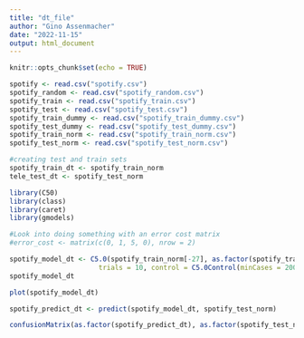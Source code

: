 ```yaml
---
title: "dt_file"
author: "Gino Assenmacher"
date: "2022-11-15"
output: html_document
---
```


```r
knitr::opts_chunk$set(echo = TRUE)
```

```r

spotify <- read.csv("spotify.csv")
spotify_random <- read.csv("spotify_random.csv")
spotify_train <- read.csv("spotify_train.csv")
spotify_test <- read.csv("spotify_test.csv")
spotify_train_dummy <- read.csv("spotify_train_dummy.csv")
spotify_test_dummy <- read.csv("spotify_test_dummy.csv")
spotify_train_norm <- read.csv("spotify_train_norm.csv")
spotify_test_norm <- read.csv("spotify_test_norm.csv")

```
```r
#creating test and train sets
spotify_train_dt <- spotify_train_norm
tele_test_dt <- spotify_test_norm

library(C50)
library(class)
library(caret)
library(gmodels)

#Look into doing something with an error cost matrix
#error_cost <- matrix(c(0, 1, 5, 0), nrow = 2)

spotify_model_dt <- C5.0(spotify_train_norm[-27], as.factor(spotify_train_norm$target),  
                      trials = 10, control = C5.0Control(minCases = 200))
spotify_model_dt

plot(spotify_model_dt)

spotify_predict_dt <- predict(spotify_model_dt, spotify_test_norm)

confusionMatrix(as.factor(spotify_predict_dt), as.factor(spotify_test_norm$target), positive = "1")
```

